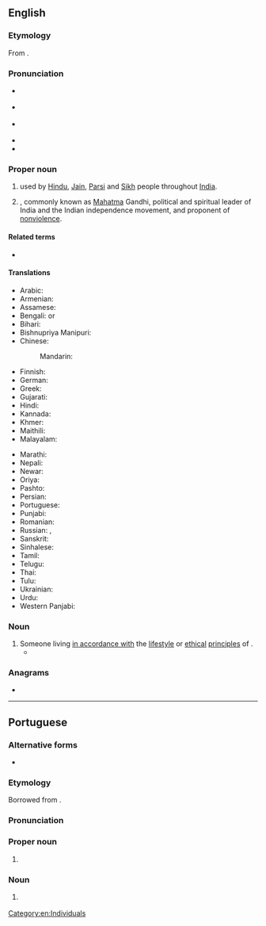 {{also|gandhi}}
==English==

===Etymology===
From {{bor|en|gu|ગાંધી}}.

===Pronunciation===
* {{a|RP}} {{IPA|en|/ˈɡɑːndi/|/ˈɡæ-/}}
* {{a|GA}} {{IPA|en|/ˈɡɑndi/}}
* {{a|Southern US}} {{IPA|en|/ˈɡændi/}}
* {{rhymes|en|ændi|s=2}}
* {{hyphenation|en|Gan|dhi}}

===Proper noun===
{{en-proper noun|~}}

# {{lb|en|countable|South Asia}} {{surname|en|from=India}} used by [[Hindu]], [[Jain]], [[Parsi]] and [[Sikh]] people throughout [[India]].
# {{w|lang=en|Mohandas Karamchand Gandhi}}, commonly known as [[Mahatma]] Gandhi, political and spiritual leader of India and the Indian independence movement, and proponent of [[nonviolence]].

====Related terms====
* {{l|en|Gandhigiri}}

====Translations====
{{trans-top|surname Gandhi}}
* Arabic: {{t|ar|غَانْدِي}}
* Armenian: {{t|hy|Գանդի}}
* Assamese: {{t|as|গান্ধী}}
* Bengali: {{t|bn|গান্ধী}} or {{t|bn|গাঁধী}}
* Bihari: {{t|bh|गाँधी|tr=gā̃dhī}}
* Bishnupriya Manipuri: {{t|bpy|গান্ধী}}
* Chinese:
*: Mandarin: {{t+|cmn|甘地|tr=Gāndì}}
* Finnish: {{t|fi|Gandhi}}
* German: {{t|de|Gandhi}}
* Greek: {{t|el|Γκάντι}}
* Gujarati: {{t|gu|ગાંધી}}
* Hindi: {{t+|hi|गांधी}}
* Kannada: {{t|kn|ಗಾಂಧಿ}}
* Khmer: {{t|km|គន្ធី|tr=kɔɔntʰii}}
* Maithili: {{t|mai|गान्धी}}
* Malayalam: {{t+|ml|ഗാന്ധി}}
{{trans-mid}}
* Marathi: {{t|mr|गांधी}}
* Nepali: {{t+|ne|गान्धी}}
* Newar: {{t|new|गान्धी}}
* Oriya: {{t|or|ଗାନ୍ଧୀ}}
* Pashto: {{t|ps|گاندي}}
* Persian: {{t|fa|گاندی|tr=gândi}}
* Portuguese: {{t|pt|Gandhi|m}}
* Punjabi: {{t|pa|ਗਾਂਧੀ}}
* Romanian: {{t|ro|Gandhi}}
* Russian: {{t|ru|Га́нди|m|f}}, {{t|ru|Га́ндхи|m|f}}
* Sanskrit: {{t+|sa|गान्धी}}
* Sinhalese: {{t|si|ගාන්ධි}}
* Tamil: {{t+|ta|காந்தி}}
* Telugu: {{t|te|గాంధీ}}
* Thai: {{t|th|คานธี}}
* Tulu: {{t|tcy|ಗಾಂಧಿ}}
* Ukrainian: {{t|uk|Га́нді|m}}
* Urdu: {{t|ur|گاندھی|tr=gāndhī}}
* Western Panjabi: {{t+|pnb|گاندھی|tr=gāndhī}}
{{trans-bottom}}

===Noun===
{{en-noun}}

# Someone living [[in accordance with]] the [[lifestyle]] or [[ethical]] [[principle]]s of {{w|Mahatma Gandhi}}.
#* {{quote-book|en|year=2019|author=Matteo Pistono|quotee=Arun Senkuttuvan|title=Roar: Sulak Sivaraksa and the Path of Socially Engaged Buddhism|publisher=North Atlantic Books|page=168|passage=Sulak is eminently qualified to be a '''Gandhi''' in terms of his ideas, but not his lifestyle.}}

===Anagrams===
* {{anagrams|en|a=adghin|hading}}

[[Category:en:Individuals]]

----

==Portuguese==

===Alternative forms===
* {{alt|pt|gandhi||as a common noun}}

===Etymology===
Borrowed from {{bor|pt|gu|ગાંધી}}.

===Pronunciation===
{{pt-IPA|br=Gândi}}

===Proper noun===
{{pt-proper noun|m}}

# {{l|en|Gandhi}} {{gloss|{{w|Mahatma Gandhi}}}}

===Noun===
{{pt-noun|m}}

# {{l|en|Gandhi}} {{gloss|any major political leader who is a proponent of nonviolence}}